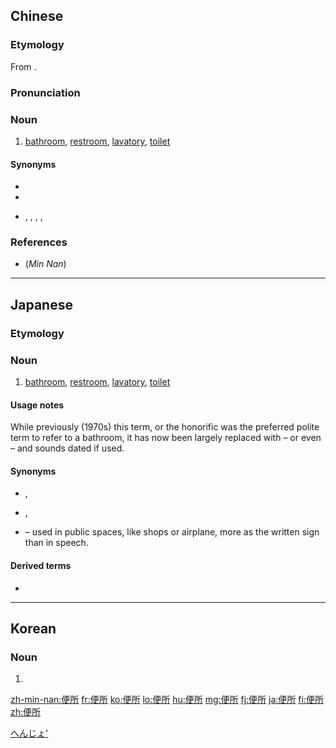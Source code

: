 ==Chinese==
{{zh-forms}}

===Etymology===
From {{etyl|ja|zh}} {{ja-r|便所|べんじょ}}.

===Pronunciation===
{{zh-pron
|m=biànsuǒ
|c=bin6 so2
|h=pfs=phien-só
|mn=piān-só͘
|cat=n
}}

===Noun===
{{zh-noun}}

# {{lb|zh|chiefly|Taiwan|_|Min Nan|Hakka}} [[bathroom]], [[restroom]], [[lavatory]], [[toilet]]

====Synonyms====
* {{zh-l|廁所}}
* {{zh-l|衛生間}}
* {{qualifier|Min Nan}} {{zh-l|屎礐}}, {{zh-l|屎礐仔}}, {{zh-l|屎礐仔間}}, {{zh-l|礐仔}}, {{zh-l|染顏}}

===References===
*(''Min Nan'') {{thcwd|4691}}

{{zh-cat|Rooms}}

----

==Japanese==
{{ja-kanjitab|べん|しょ|k2=じょ|yomi=o|r=y}}

===Etymology===
{{lb|ja|literally|place for convenience}}

===Noun===
{{ja-noun|べんじょ}}

# {{lb|ja|dated|sort=べんじょ}} [[bathroom]], [[restroom]], [[lavatory]], [[toilet]]

====Usage notes====
While previously (1970s) this term, or the honorific {{m|ja|お便所|tr=o-benjo}} was the preferred polite term to refer to a bathroom, it has now been largely replaced with {{m|ja|お手洗い||washroom|tr=o-tearai}} – or even {{m|ja|トイレ||toilet|tr=toire}} – and sounds dated if used.

====Synonyms====
* {{ja-r|トイレ}}, {{ja-r|おトイレ|お-トイレ}}
* {{ja-r|手洗い|てあらい}}, {{ja-r|お手洗い|おてあらい|washroom}}
* {{m|ja|化粧室||[[lavatory]]|tr=keshōshitsu|lit=make-up room, [[powder room]]}} – used in public spaces, like shops or airplane, more as the written sign than in speech.

====Derived terms====
* {{ja-r|お便所|お-べんじょ}}

[[Category:ja:Rooms|へんじょ']]

----

==Korean==
{{ko-hanjatab}}

===Noun===
{{ko-noun|hj|hangeul=변소}}

# {{hanja form of|변소|[[bathroom]], [[restroom]], [[lavatory]], [[toilet]]}}

[[zh-min-nan:便所]]
[[fr:便所]]
[[ko:便所]]
[[lo:便所]]
[[hu:便所]]
[[mg:便所]]
[[fj:便所]]
[[ja:便所]]
[[fi:便所]]
[[zh:便所]]